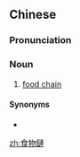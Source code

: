 {{also|食物链}}
==Chinese==
{{zh-forms|s=食物链|type=21}}

===Pronunciation===
{{zh-pron
|m=shíwùliàn
|c=sik6 mat6 lin4,sik6 mat6 lin4-2
|cat=n
}}

===Noun===
{{zh-noun}}

# {{label|zh|ecology}} [[food chain]]

====Synonyms====
* {{zh-l|營養鏈}}

[[zh:食物鏈]]